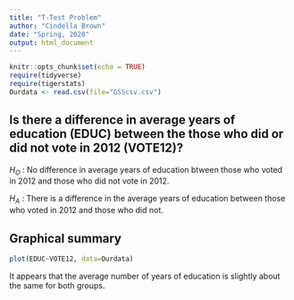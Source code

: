 ```yaml
---
title: "T-Test Problem"
author: "Cindella Brown"
date: "Spring, 2020"
output: html_document
---
```


```r
knitr::opts_chunk$set(echo = TRUE)
require(tidyverse)
require(tigerstats)
Ourdata <- read.csv(file="GSScsv.csv")
```


## Is there a difference in  average years of education (EDUC) between the those who did or did not vote in 2012 (VOTE12)?

$H_O$ : No difference in average years of education btween those who voted in 2012 and those who did not vote in 2012.

$H_A$ : There is a difference in the average years of education between those who voted in 2012 and those who did not.

## Graphical summary

```r
plot(EDUC~VOTE12, data=Ourdata)
```

It appears that the average number of years of education is slightly about the same for both groups.